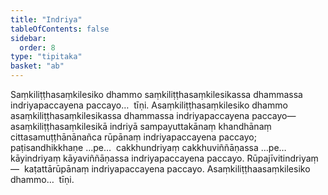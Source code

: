 ```yaml
---
title: "Indriya"
tableOfContents: false
sidebar:
  order: 8
type: "tipitaka"
basket: "ab"
---
```



<DynamicBreadcrumb />

<Division number="23">

<Paragraph number="2885">
Saṃkiliṭṭhasaṃkilesiko dhammo saṃkiliṭṭhasaṃkilesikassa dhammassa indriyapaccayena paccayo…  tīṇi.
</Paragraph>

<Paragraph number="2886">
Asaṃkiliṭṭhasaṃkilesiko dhammo asaṃkiliṭṭhasaṃkilesikassa dhammassa indriyapaccayena paccayo—  asaṃkiliṭṭhasaṃkilesikā indriyā sampayuttakānaṃ khandhānaṃ cittasamuṭṭhānānañca rūpānaṃ indriyapaccayena paccayo; paṭisandhikkhaṇe …pe…  cakkhundriyaṃ cakkhuviññāṇassa …pe…  kāyindriyaṃ kāyaviññāṇassa indriyapaccayena paccayo. <Emphasis>Rūpajīvitindriyaṃ</Emphasis>—  kaṭattārūpānaṃ indriyapaccayena paccayo.
</Paragraph>

<Paragraph number="2887">
Asaṃkiliṭṭhaasaṃkilesiko dhammo…  tīṇi.
</Paragraph>
</Division>